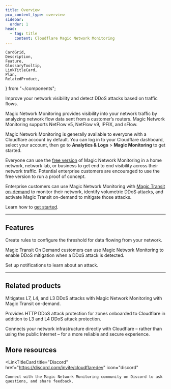 ```yaml
---
title: Overview
pcx_content_type: overview
sidebar:
  order: 1
head:
  - tag: title
    content: Cloudflare Magic Network Monitoring
---
```


	CardGrid,
	Description,
	Feature,
	GlossaryTooltip,
	LinkTitleCard,
	Plan,
	RelatedProduct,
} from "~/components";

<Description>

Improve your network visibility and detect DDoS attacks based on traffic flows.

</Description>

<Plan type="all" />

Magic Network Monitoring provides visibility into your network traffic by analyzing network <GlossaryTooltip term="flow data">flow data</GlossaryTooltip> sent from a customer’s routers. Magic Network Monitoring supports NetFlow v5, NetFlow v9, IPFIX, and sFlow.

Magic Network Monitoring is generally available to everyone with a Cloudflare account by default. You can log in to your Cloudflare dashboard, select your account, then go to **Analytics & Logs** > **Magic Monitoring** to get started.

Everyone can use the [free version](/magic-network-monitoring/magic-network-monitoring-free/) of Magic Network Monitoring in a home network, network lab, or business to get end to end visibility across their network traffic. Potential enterprise customers are encouraged to use the free version to run a proof of concept.

Enterprise customers can use Magic Network Monitoring with [Magic Transit on-demand](/magic-transit/on-demand/) to monitor their network, identify volumetric DDoS attacks, and activate Magic Transit on-demand to mitigate those attacks.

Learn how to [get started](/magic-network-monitoring/get-started/).

---

## Features

<Feature header="Rules" href="/magic-network-monitoring/rules/">

Create rules to configure the threshold for data flowing from your network.

</Feature>

<Feature header="Magic Transit integration" href="/magic-network-monitoring/magic-transit-integration/">

Magic Transit On Demand customers can use Magic Network Monitoring to enable DDoS mitigation when a DDoS attack is detected.

</Feature>

<Feature header="Notifications" href="/magic-network-monitoring/notifications/">

Set up notifications to learn about an attack.

</Feature>

---

## Related products

<RelatedProduct header="Magic Transit" href="/magic-transit/" product="magic-transit">

Mitigates L7, L4, and L3 DDoS attacks with Magic Network Monitoring with Magic Transit on-demand.

</RelatedProduct>

<RelatedProduct header="DDoS Protection" href="/ddos-protection/" product="ddos-protection">

Provides HTTP DDoS attack protection for zones onboarded to Cloudflare in addition to L3 and L4 DDoS attack protection.

</RelatedProduct>

<RelatedProduct header="Cloudflare Network Interconnect" href="/network-interconnect/" product="network-interconnect">

Connects your network infrastructure directly with Cloudflare – rather than using the public Internet – for a more reliable and secure experience.

</RelatedProduct>

## More resources

<CardGrid>

<LinkTitleCard
	title="Discord"
	href="https://discord.com/invite/cloudflaredev"
	icon="discord"
>
	Connect with the Magic Network Monitoring community on Discord to ask
	questions, and share feedback.
</LinkTitleCard>

</CardGrid>

